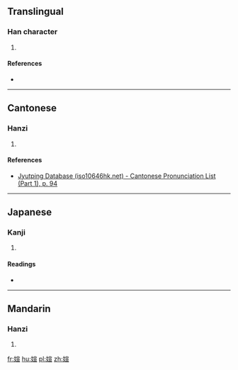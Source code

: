 ==Translingual==

===Han character===
{{Han char|rn=38|rad=女|as=09|sn=12|four=4341<sub>6</sub>|canj=女十一一 (VJMM)|ids=⿰[[女]][[宣]]}}

# {{defn|Han|sort=女09}}

====References====
* {{Han ref|kx=0267.020|dkj=06507|hdz=21069.040|uh=5A97|ud=23191|bh=D8C5|bd=55493}}

----

==Cantonese==

===Hanzi===
{{yue-hanzi|jyut=[[hyun1]]|y=hyun1}}

# {{defn|lang=yue|sort=女09}}

====References====
* [http://www.iso10646hk.net/jp/document/download.jsp Jyutping Database (iso10646hk.net) - Cantonese Pronunciation List (Part 1), p. 94]

----

==Japanese==

===Kanji===
{{ja-kanji|grade=|rs=女09}}

# {{defn|lang=ja|sort=女09}}

====Readings====
* {{ja-readings|on=[[けん]] (ken), [[かん]] (kan), [[せん]] (sen)|kun=}}

----

==Mandarin==

===Hanzi===
{{cmn-hanzi|pin=[[xuān]] ([[xuan1]])|wg=hsüan<sup>1</sup>}}

# {{defn|lang=cmn|sort=女09}}

[[fr:媗]]
[[hu:媗]]
[[pl:媗]]
[[zh:媗]]